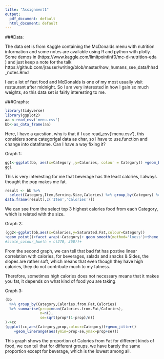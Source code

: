 ```yaml
---
title: "Assignment1"
output:
  pdf_document: default
  html_document: default
---
```

###Data:

The data set is from Kaggle containing the McDonalds menu with nutrition information and some notes are available using R and python with plotly. Some demos in  (https://www.kaggle.com/limitpointinf0/mc-d-nutrition-eda ) and just keep a note for the talk https://github.com/jrauser/writing/blob/master/how_humans_see_data/hhsd_notes.Rmd 

I eat a lot of fast food and McDonalds is one of my most usually visit restaurant after midnight.
So I am very interested in how I gain so much weights, so this data set is fairly interesting to me.

###Graphs:
```r
library(tidyverse)
library(ggplot2)
aa <-read_csv('menu.csv')
bb<-as_data_frame(aa)
```

Here, I have a question, why is that if I use read_csv('menu.csv'), this considers some categorigal data as char, so I have to use.function and change into dataframe. Can I have a way fixing it?

Graph 1:
```r
gg1<-ggplot(bb, aes(x=Category ,y=Calories, colour = Category)) +geom_boxplot()
gg1
```
This is very interesting for me that beverage has the least calories, I always thought the pop makes me fat.
```r
result <- bb %>% 
  select(Category,Item,Serving.Size,Calories) %>% group_by(Category) %>% top_n(3)# %>% summarise(Category,Calories)
data.frame(result[,c('Item','Calories')])
```
We can see from the select top 3 highest calories food from each Category, which is related with the size.

Graph 2:
```r
(gg2<-ggplot(bb,aes(x=Calories,y=Saturated.Fat,colour=Category))
+geom_point()+facet_wrap(~Category)+ geom_smooth(method='loess')+theme_minimal())
#scale_colour_hue(h = c(270, 360))+
```
From the second graph, we can tell that bad fat has postive linear correlation with calories, for beverages, salads and snacks \& Sides, the slopes are rather soft, which means that even though they have high calories, they do not contribute much to my fatness.

Therefore, sometimes high calories does not necessary means that it makes you fat, it depends on what kind of food you are taking.

Graph 3:
```r
(bb
  %>% group_by(Category,Calories.from.Fat,Calories)
  %>% summarise(prop=mean(Calories.from.Fat/Calories),
                n=n(),
                se=sqrt(prop*(1-prop)/n))
)->cc
(ggplot(cc,aes(Category,prop,colour=Category))+geom_jitter()
    +geom_linerange(aes(ymin=prop-se,ymax=prop+se)))
```
This graph shows the proportion of Calories from Fat for different kinds of food, we can tell that for different groups, we have barely the same proportion except for beverage, which is the lowest among all.
